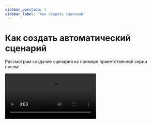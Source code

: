 ```yaml
---
sidebar_position: 1
sidebar_label: 'Как создать сценарий'
---
```



# Как создать автоматический сценарий

Рассмотрим создание сценария на примере приветственной серии писем:

<Video src="https://rutube.ru/play/embed/b69894307fcdf011a8be2b16c8e75284" />

Посмотреть видеоурок можно также на [YouTube](https://youtu.be/EOX1Mz3qaUY?si=UwMPvCL8z_13_Y3H).

**Читайте также:**<br/>
[Что такое сценарий и как его создать](https://docs.sendsay.ru/automations/automation-with-workflows/workflow-creation)<br/>
[Гайд по работе со сценариями](https://docs.sendsay.ru/automations/automation-with-workflows/workflow-guide)<br/>
[Как настроить приветственную серию писем: пошаговая инструкция](https://docs.sendsay.ru/automations/automation-with-workflows/welcome-series-with-workflow)
